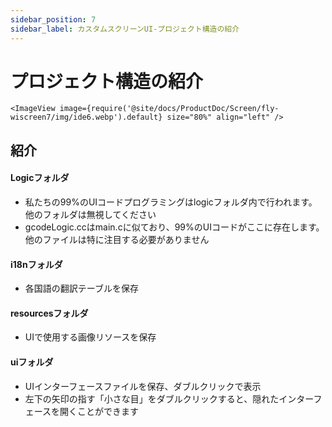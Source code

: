 ```yaml
---
sidebar_position: 7
sidebar_label: カスタムスクリーンUI-プロジェクト構造の紹介
---
```





# プロジェクト構造の紹介


    <ImageView image={require('@site/docs/ProductDoc/Screen/fly-wiscreen7/img/ide6.webp').default} size="80%" align="left" />



## 紹介
#### Logicフォルダ
* 私たちの99%のUIコードプログラミングはlogicフォルダ内で行われます。他のフォルダは無視してください
* gcodeLogic.ccはmain.cに似ており、99%のUIコードがここに存在します。他のファイルは特に注目する必要がありません

#### i18nフォルダ
* 各国語の翻訳テーブルを保存

#### resourcesフォルダ
* UIで使用する画像リソースを保存

#### uiフォルダ
* UIインターフェースファイルを保存、ダブルクリックで表示
* 左下の矢印の指す「小さな目」をダブルクリックすると、隠れたインターフェースを開くことができます